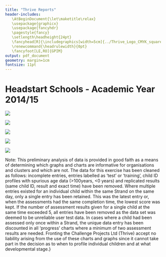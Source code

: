 ```yaml
---
title: "Thrive Reports"
header-includes: 
   \AtBeginDocument{\let\maketitle\relax}
   \usepackage{graphicx}
   \usepackage{fancyhdr}
   \pagestyle{fancy}
   \setlength\headheight{24pt}
   \fancyhead[R]{\includegraphics[width=5cm]{../Thrive_Logo_CMYK_square.png}}
   \renewcommand{\headrulewidth}{0pt}
   \fancyfoot[LE,RO]{GPIM}
output: pdf_document
geometry: margin=1cm
fontsize: 11pt
---
```


# Headstart Schools - Academic Year 2014/15\
\newline

![](plots/bar_stacked_score_change_School_Year_Dev_Stage_all.png)\

![](plots/bar_stacked_score_change_School_Year_Dev_Stage_locality_1.png)\

![](plots/bar_stacked_score_change_School_Year_Dev_Stage_locality_6.png)\

![](plots/bar_stacked_score_change_School_Year_Dev_Stage_locality_7.png)\

![](plots/bar_stacked_score_change_School_Year_Dev_Stage_locality_8.png)\

Note: This preliminary analysis of data is provided in good faith as a means of determining which graphs and charts are informative for organisations and clusters and which are not. The data for this exercise has been cleaned as follows: incomplete entries, entries labelled as ‘test’ or ‘training’, child ID profiles with spurious age data (>100years, <0 years) and replicated results (same child ID, result and exact time) have been removed. Where multiple entries existed for an individual child within the same Strand on the same day, only a single entry has been retained. This was the latest entry or, when the assessments had the same completion time, the lowest score was kept. If the number of assessment results given for a single child at the same time exceeded 5, all entries have been removed as the data set was deemed to be unreliable user test data. In cases where a child had been assessed only once within a Strand, the unique data entry has been discounted in all ‘progress’ charts where a minimum of two assessment results are needed. Fronting the Challenge Projects Ltd (Thrive) accept no liability arising from the use of these charts and graphs since it cannot take part in the decision as to when to profile individual children and at what developmental stage.}
